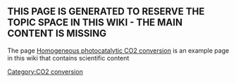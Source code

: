 {{BaseTemplate}}
==THIS PAGE IS GENERATED TO RESERVE THE TOPIC SPACE IN THIS WIKI - THE MAIN CONTENT IS MISSING==


The page [[:Category:Homogeneous photocatalytic CO2 conversion|Homogeneous photocatalytic CO2 conversion]] is an example page in this wiki that contains scientific content
[[Category:CO2 conversion]]